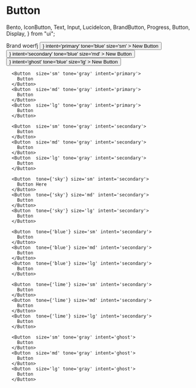 # Button

  Bento,
  IconButton,
  Text,
  Input,
  LucideIcon,
  BrandButton,
  Progress,
  Button,
  Display,
} from "ui";

<Display label="Icon button">
  <BrandButton>Brand</BrandButton>
  <BrandButton as="a" href="https://apple.com">woerfj</BrandButton>
   <Button
   as="a" href="https://apple.com"
        align='left'
        leftIcon={<LucideIcon name='plus' />}
        intent='primary'
        tone='blue'
        size='sm'
      >
        New Button
      </Button>
      <Button
        align='between'
        rightIcon={<LucideIcon name='plus' />}
        intent='secondary'
        tone='blue'
        size='md'
      >
        New Button
      </Button>
      <Button
        leftIcon={<LucideIcon name='plus' />}
        intent='ghost'
        tone='blue'
        size='lg'
      >
        New Button
      </Button>

      <Button  size='sm' tone='gray' intent='primary'>
        Button
      </Button>
      <Button  size='md' tone='gray' intent='primary'>
        Button
      </Button>
      <Button  size='lg' tone='gray' intent='primary'>
        Button
      </Button>

      <Button  size='sm' tone='gray' intent='secondary'>
        Button
      </Button>
      <Button  size='md' tone='gray' intent='secondary'>
        Button
      </Button>
      <Button  size='lg' tone='gray' intent='secondary'>
        Button
      </Button>

      <Button  tone={'sky'} size='sm' intent='secondary'>
        Button Here
      </Button>
      <Button  tone={'sky'} size='md' intent='secondary'>
        Button
      </Button>
      <Button  tone={'sky'} size='lg' intent='secondary'>
        Button
      </Button>

      <Button  tone={'blue'} size='sm' intent='secondary'>
        Button
      </Button>
      <Button  tone={'blue'} size='md' intent='secondary'>
        Button
      </Button>
      <Button  tone={'blue'} size='lg' intent='secondary'>
        Button
      </Button>

      <Button  tone={'lime'} size='sm' intent='secondary'>
        Button
      </Button>
      <Button  tone={'lime'} size='md' intent='secondary'>
        Button
      </Button>
      <Button  tone={'lime'} size='lg' intent='secondary'>
        Button
      </Button>

      <Button  size='sm' tone='gray' intent='ghost'>
        Button
      </Button>
      <Button  size='md' tone='gray' intent='ghost'>
        Button
      </Button>
      <Button  size='lg' tone='gray' intent='ghost'>
        Button
      </Button>

</Display>
